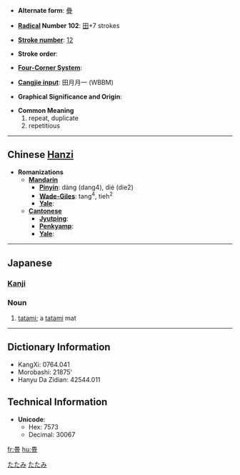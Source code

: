 * '''Alternate form''': [[疊]]

* '''[[Wiktionary:Chinese radical index| Radical]] Number 102''': [[Wiktionary:Chinese radical index 田|田]]+7 strokes

* '''[[Wiktionary:Chinese total strokes index|Stroke number]]''': [[Wiktionary:Chinese total strokes index 12|12]]

* '''Stroke order''': 

* '''[[Wiktionary:Chinese four corner index|Four-Corner System]]''': 

* '''[[Wiktionary:Chinese Cangjie index|Cangjie input]]''': 田月月一 (WBBM)

* '''Graphical Significance and Origin''': 

* '''Common Meaning'''
*#repeat, duplicate
*# repetitious


----

== Chinese [[Hanzi]] ==

* '''Romanizations'''
** '''[[Mandarin]]'''
*** '''[[Pinyin]]''': dàng (dang4), dié (die2)
*** '''[[Wade-Giles]]''': tang<sup>4</sup>, tieh<sup>2</sup>
*** '''[[Yale]]''': 
** '''[[Cantonese]]'''
*** '''[[Jyutping]]''':
*** '''[[Penkyamp]]''': 
*** '''[[Yale]]''': 


----

== Japanese ==
[[Category:1000_Japanese_basic_words|たたみ]]
[[Category:Japanese language|たたみ]]
=== [[Kanji]] ===
{{kanji
|[[じょう]] (jō), [[ちょう]] (chō)
|[[たたむ]] (tatamu), [[たたみ]] (tatami), [[かさねる]] (kasaneru)
}}

=== Noun ===
{{janoun|たたみ|tatami}}
# [[tatami]]; a [[tatami]] mat
----

== Dictionary Information ==

* KangXi: 0764.041
* Morobashi: 21875'
* Hanyu Da Zidian: 42544.011

== Technical Information ==

* '''Unicode''':
** Hex: 7573
** Decimal: 30067

[[fr:畳]]
[[hu:畳]]